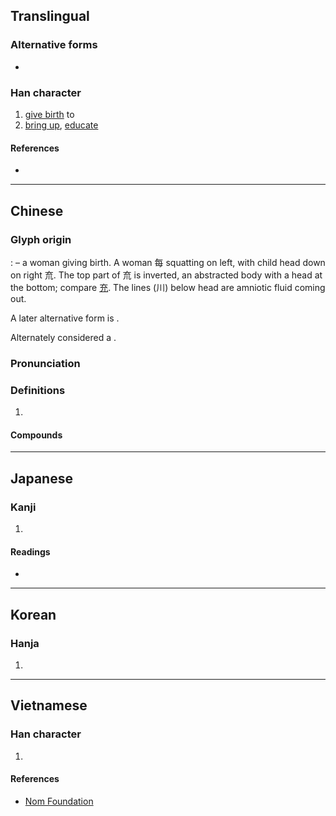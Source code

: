 {{also|育}}
{{character info/new}}
==Translingual==

===Alternative forms===
* {{l|mul|育}}

===Han character===
{{Han char|rn=80|rad=毋|as=09|sn=13|four=80513|canj=OYYIU|ids=⿰每㐬}}

# [[give birth]] to
# [[bring up]], [[educate]]

====References====
* {{Han ref|kx=0590.060|dkj=16740|dj=0982.020|hdz=42384.040|uh=6BD3|ud=27603|bh=B7B6|bd=47030}}

----

==Chinese==
{{zh-forms}}

===Glyph origin===
{{Han etym}}
{{liushu|p}}: {{Han compound|每|㐬|liushu=p}} – a woman giving birth. A woman 每 squatting on left, with child head down on right 㐬. The top part of 㐬 is {{l|zh|子}} inverted, an abstracted body with a head at the bottom; compare [[充]].  The lines (川) below head are amniotic fluid coming out.

A later alternative form is {{l|zh|育}}.

Alternately considered a {{Han compound|每|𠫓|川|ls=psc|ls2=ic|c1=s|c2=p|c3=s|t1=woman|t2=child|t3=amniotic fluid}}.

===Pronunciation===
{{zh-pron
|m=yù
|c=juk1,juk6
|h=pfs=
|md=
|mn=io̍k
|w=
|mc=y
|oc=y
|cat=
}}

===Definitions===
{{zh-hanzi}}

# {{rfdef|lang=zh}}

====Compounds====
{{zh-der|毓子孕孫|鍾靈毓秀}}

----

==Japanese==

===Kanji===
{{ja-kanji|grade=|rs=毋09}}

# {{defn|lang=ja|sort=毋09}}

====Readings====
* {{ja-readings|on=[[いく]] (iku)|kun=[[そだてる]] (sodateru)}}

----

==Korean==

===Hanja===
{{ko-hanja|hangeul=육|eumhun=|rv=yuk|mr=yuk|y=yuk}}

# {{defn|lang=ko|sort=毋09}}

----

==Vietnamese==

===Han character===
{{vi-readings|rs=毋09| hanviet = dục}}

# {{defn|lang=vi|sort=毋09}}

====References====
*[http://nomfoundation.org/common/nom_details.php?codepoint=6bd3 Nom Foundation]